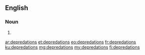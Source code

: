 {{also|déprédations}}
==English==

===Noun===
{{head|en|noun plural form}}

# {{plural of|depredation|lang=en}}

[[ar:depredations]]
[[et:depredations]]
[[eo:depredations]]
[[fr:depredations]]
[[ku:depredations]]
[[mg:depredations]]
[[my:depredations]]
[[fi:depredations]]